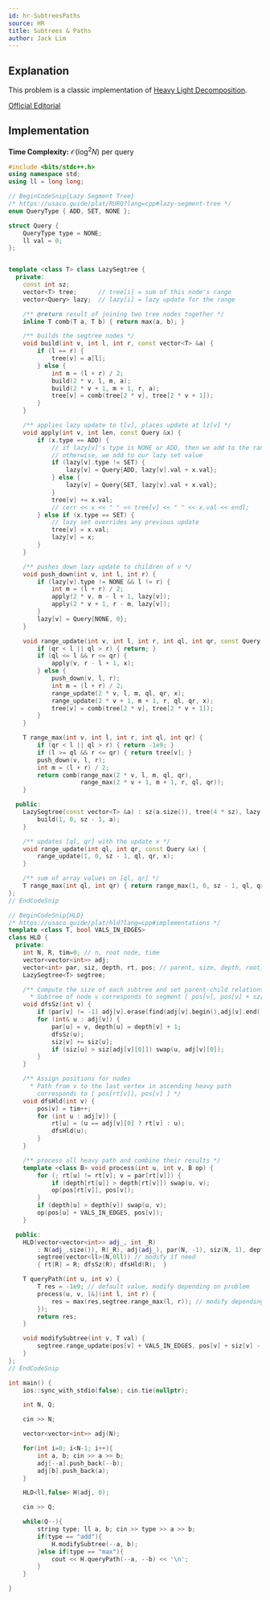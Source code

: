 ```yaml
---
id: hr-SubtreesPaths
source: HR
title: Subtrees & Paths
author: Jack Lim
---
```


## Explanation

This problem is a classic implementation of [Heavy Light Decomposition](/plat/hld).

[Official Editorial](https://www.hackerrank.com/challenges/subtrees-and-paths/editorial)

## Implementation

**Time Complexity:** $\mathcal{O}(\log^2N)$ per query

<LanguageSection>

<CPPSection>

```cpp
#include <bits/stdc++.h>
using namespace std;
using ll = long long;

// BeginCodeSnip{Lazy Segment Tree}
/* https://usaco.guide/plat/RURQ?lang=cpp#lazy-segment-tree */
enum QueryType { ADD, SET, NONE };

struct Query {
    QueryType type = NONE;
    ll val = 0;
};


template <class T> class LazySegtree {
  private:
    const int sz;
    vector<T> tree;      // tree[i] = sum of this node's range
    vector<Query> lazy;  // lazy[i] = lazy update for the range

    /** @return result of joining two tree nodes together */
    inline T comb(T a, T b) { return max(a, b); }

    /** builds the segtree nodes */
    void build(int v, int l, int r, const vector<T> &a) {
        if (l == r) {
            tree[v] = a[l];
        } else {
            int m = (l + r) / 2;
            build(2 * v, l, m, a);
            build(2 * v + 1, m + 1, r, a);
            tree[v] = comb(tree[2 * v], tree[2 * v + 1]);
        }
    }

    /** applies lazy update to t[v], places update at lz[v] */
    void apply(int v, int len, const Query &x) {
        if (x.type == ADD) {
            // if lazy[v]'s type is NONE or ADD, then we add to the range
            // otherwise, we add to our lazy set value
            if (lazy[v].type != SET) {
                lazy[v] = Query{ADD, lazy[v].val + x.val};
            } else {
                lazy[v] = Query{SET, lazy[v].val + x.val};
            }
            tree[v] += x.val;
            // cerr << v << " " << tree[v] << " " << x.val << endl;
        } else if (x.type == SET) {
            // lazy set overrides any previous update
            tree[v] = x.val;
            lazy[v] = x;
        }
    }

    /** pushes down lazy update to children of v */
    void push_down(int v, int l, int r) {
        if (lazy[v].type != NONE && l != r) {
            int m = (l + r) / 2;
            apply(2 * v, m - l + 1, lazy[v]);
            apply(2 * v + 1, r - m, lazy[v]);
        }
        lazy[v] = Query{NONE, 0};
    }

    void range_update(int v, int l, int r, int ql, int qr, const Query &x) {
        if (qr < l || ql > r) { return; }
        if (ql <= l && r <= qr) {
            apply(v, r - l + 1, x);
        } else {
            push_down(v, l, r);
            int m = (l + r) / 2;
            range_update(2 * v, l, m, ql, qr, x);
            range_update(2 * v + 1, m + 1, r, ql, qr, x);
            tree[v] = comb(tree[2 * v], tree[2 * v + 1]);
        }
    }

    T range_max(int v, int l, int r, int ql, int qr) {
        if (qr < l || ql > r) { return -1e9; }
        if (l >= ql && r <= qr) { return tree[v]; }
        push_down(v, l, r);
        int m = (l + r) / 2;
        return comb(range_max(2 * v, l, m, ql, qr),
                    range_max(2 * v + 1, m + 1, r, ql, qr));
    }

  public:
    LazySegtree(const vector<T> &a) : sz(a.size()), tree(4 * sz), lazy(4 * sz) {
        build(1, 0, sz - 1, a);
    }

    /** updates [ql, qr] with the update x */
    void range_update(int ql, int qr, const Query &x) {
        range_update(1, 0, sz - 1, ql, qr, x);
    }

    /** sum of array values on [ql, qr] */
    T range_max(int ql, int qr) { return range_max(1, 0, sz - 1, ql, qr); }
};
// EndCodeSnip

// BeginCodeSnip{HLD}
/* https://usaco.guide/plat/hld?lang=cpp#implementations */
template <class T, bool VALS_IN_EDGES> 
class HLD {
  private:
    int N, R, tim=0; // n, root node, time
    vector<vector<int>> adj;
    vector<int> par, siz, depth, rt, pos; // parent, size, depth, root, position arrays
    LazySegtree<T> segtree;

    /** Compute the size of each subtree and set parent-child relationship  
      * Subtree of node v corresponds to segment [ pos[v], pos[v] + sz[v] ) */
    void dfsSz(int v) {
        if (par[v] != -1) adj[v].erase(find(adj[v].begin(),adj[v].end(), par[v]));
        for (int& u : adj[v]) {
            par[u] = v, depth[u] = depth[v] + 1;
            dfsSz(u);
            siz[v] += siz[u];
            if (siz[u] > siz[adj[v][0]]) swap(u, adj[v][0]);
        }
    }

    /** Assign positions for nodes
      * Path from v to the last vertex in ascending heavy path 
        corresponds to [ pos[rt[v]], pos[v] ] */
    void dfsHld(int v) {
        pos[v] = tim++;
        for (int u : adj[v]) {
            rt[u] = (u == adj[v][0] ? rt[v] : u);
            dfsHld(u);
        }
    }

    /** process all heavy path and combine their results */
    template <class B> void process(int u, int v, B op) {
        for (; rt[u] != rt[v]; v = par[rt[v]]) {
            if (depth[rt[u]] > depth[rt[v]]) swap(u, v);
            op(pos[rt[v]], pos[v]);
        }
        if (depth[u] > depth[v]) swap(u, v);
        op(pos[u] + VALS_IN_EDGES, pos[v]);
    }

  public:
    HLD(vector<vector<int>> adj_, int _R)
        : N(adj_.size()), R(_R), adj(adj_), par(N, -1), siz(N, 1), depth(N), rt(N), pos(N),
        segtree(vector<ll>(N,0ll)) // modify if need
        { rt[R] = R; dfsSz(R); dfsHld(R);  }

    T queryPath(int u, int v) { 
        T res = -1e9; // default value, modify depending on problem
        process(u, v, [&](int l, int r) {
            res = max(res,segtree.range_max(l, r)); // modify depending on problem
        });
        return res;
    }

    void modifySubtree(int v, T val) {
        segtree.range_update(pos[v] + VALS_IN_EDGES, pos[v] + siz[v] - 1, Query{ADD,val}); // modify if need
    }
};
// EndCodeSnip

int main() {
    ios::sync_with_stdio(false); cin.tie(nullptr);

    int N, Q;

    cin >> N;

    vector<vector<int>> adj(N);

    for(int i=0; i<N-1; i++){
        int a, b; cin >> a >> b;
        adj[--a].push_back(--b);
        adj[b].push_back(a);
    }

    HLD<ll,false> H(adj, 0);

    cin >> Q;

    while(Q--){
        string type; ll a, b; cin >> type >> a >> b;
        if(type == "add"){
            H.modifySubtree(--a, b);
        }else if(type == "max"){
            cout << H.queryPath(--a, --b) << '\n';
        }
    }

}

```

</CPPSection>

</LanguageSection>
